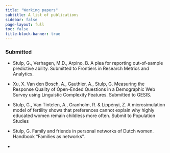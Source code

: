 ```yaml
---
title: "Working papers"
subtitle: A list of publications
sidebar: false
page-layout: full
toc: false
title-block-banner: true
---
```



### Submitted

* Stulp, G., Verhagen, M.D., Arpino, B. A plea for reporting out-of-sample predictive ability. Submitted to Frontiers in Research Metrics and Analytics. 

* Xu, X. Van den Bosch, A., Gauthier, A., Stulp, G. Measuring the Response Quality of Open-Ended Questions in a Demographic Web Survey using Linguistic Complexity Features. Submitted to GESIS. 

* Stulp, G., Van Tintelen, A., Granholm, R. & Lippényi, Z. A microsimulation model of fertility shows that preferences cannot explain why highly educated women remain childless more often. Submit to Population Studies

* Stulp, G. Family and friends in personal networks of Dutch women. Handbook "Families as networks".

*

